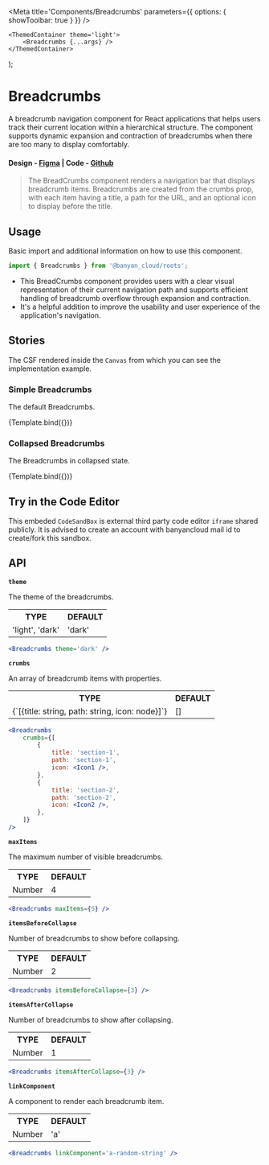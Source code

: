 

<Meta title='Components/Breadcrumbs' parameters={{ options: { showToolbar: true } }} />

	<ThemedContainer theme='light'>
		<Breadcrumbs {...args} />
	</ThemedContainer>
);

# Breadcrumbs

A breadcrumb navigation component for React applications that helps users track their current location within a hierarchical structure. The component supports dynamic expansion and contraction of breadcrumbs when there are too many to display comfortably.

#### Design - [Figma](https://www.figma.com/file/e9opoAtQHBo4vFd6u0Co98/Component-Library?type=design&node-id=1-9&mode=design&t=JRLSPAWC13zoSNJn-0) | Code - [Github](https://github.com/banyandata-cloud/roots/tree/main/components/breadcrumbs)

> The BreadCrumbs component renders a navigation bar that displays breadcrumb items. Breadcrumbs are created from the crumbs prop, with each item having a title, a path for the URL, and an optional icon to display before the title.

## Usage

Basic import and additional information on how to use this component.

```js
import { Breadcrumbs } from '@banyan_cloud/roots';
```

-   This BreadCrumbs component provides users with a clear visual representation of their current navigation path and supports efficient handling of breadcrumb overflow through expansion and contraction.
-   It's a helpful addition to improve the usability and user experience of the application's navigation.

## Stories

The CSF rendered inside the `Canvas` from which you can see the implementation example.

### Simple Breadcrumbs

The default Breadcrumbs.

<Canvas>
	<Story
		name='Default Breadcrumbs'
		args={{
			theme: 'light',
			crumbs: [
				{
					title: 'section-1',
					path: 'section-1',
					icon: null,
				},
				{
					title: 'section-2',
					path: 'section-2',
					icon: null,
				},
				{
					title: 'section-3',
					path: 'section-3',
					icon: null,
				},
			],
		}}>
		{Template.bind({})}
	</Story>
</Canvas>

### Collapsed Breadcrumbs

The Breadcrumbs in collapsed state.

<Canvas>
	<Story
		name='Collapsed Breadcrumbs'
		args={{
			theme: 'light',
			crumbs: [
				{
					title: 'section-1',
					path: 'section-1',
					icon: null,
				},
				{
					title: 'section-2',
					path: 'section-2',
					icon: null,
				},
				{
					title: 'section-3',
					path: 'section-3',
					icon: null,
				},
				{
					title: 'section-4',
					path: 'section-4',
					icon: null,
				},
				{
					title: 'section-5',
					path: 'section-5',
					icon: null,
				},
				{
					title: 'section-6',
					path: 'section-6',
					icon: null,
				},
				{
					title: 'final-section',
					path: 'final-section',
					icon: null,
				},
			],
		}}>
		{Template.bind({})}
	</Story>
</Canvas>

## Try in the Code Editor

This embeded `CodeSandBox` is external third party code editor `iframe` shared publicly. It is advised to create an account with banyancloud mail id to create/fork this sandbox.

## API

**`theme`**

The theme of the breadcrumbs.

<table style={{ width: '100%' }}>
	<tr>
		<th style={{ textAlign: 'left', width: '50%' }}>TYPE</th>
		<th style={{ textAlign: 'left', width: '50%' }}>DEFAULT</th>
	</tr>
	<tr>
		<td>'light', 'dark'</td>
		<td>'dark'</td>
	</tr>
</table>

```jsx
<Breadcrumbs theme='dark' />
```

**`crumbs`**

An array of breadcrumb items with properties.

<table style={{ width: '100%' }}>
	<tr>
		<th style={{ textAlign: 'left', width: '50%' }}>TYPE</th>
		<th style={{ textAlign: 'left', width: '50%' }}>DEFAULT</th>
	</tr>
	<tr>
		<td>{`[{title: string, path: string, icon: node}]`}</td>
		<td>[]</td>
	</tr>
</table>

```jsx
<Breadcrumbs
	crumbs={[
		{
			title: 'section-1',
			path: 'section-1',
			icon: <Icon1 />,
		},
		{
			title: 'section-2',
			path: 'section-2',
			icon: <Icon2 />,
		},
	]}
/>
```

**`maxItems`**

The maximum number of visible breadcrumbs.

<table style={{ width: '100%' }}>
	<tr>
		<th style={{ textAlign: 'left', width: '50%' }}>TYPE</th>
		<th style={{ textAlign: 'left', width: '50%' }}>DEFAULT</th>
	</tr>
	<tr>
		<td>Number</td>
		<td>4</td>
	</tr>
</table>

```jsx
<Breadcrumbs maxItems={5} />
```

**`itemsBeforeCollapse`**

Number of breadcrumbs to show before collapsing.

<table style={{ width: '100%' }}>
	<tr>
		<th style={{ textAlign: 'left', width: '50%' }}>TYPE</th>
		<th style={{ textAlign: 'left', width: '50%' }}>DEFAULT</th>
	</tr>
	<tr>
		<td>Number</td>
		<td>2</td>
	</tr>
</table>

```jsx
<Breadcrumbs itemsBeforeCollapse={3} />
```

**`itemsAfterCollapse`**

Number of breadcrumbs to show after collapsing.

<table style={{ width: '100%' }}>
	<tr>
		<th style={{ textAlign: 'left', width: '50%' }}>TYPE</th>
		<th style={{ textAlign: 'left', width: '50%' }}>DEFAULT</th>
	</tr>
	<tr>
		<td>Number</td>
		<td>1</td>
	</tr>
</table>

```jsx
<Breadcrumbs itemsAfterCollapse={3} />
```

**`linkComponent`**

A component to render each breadcrumb item.

<table style={{ width: '100%' }}>
	<tr>
		<th style={{ textAlign: 'left', width: '50%' }}>TYPE</th>
		<th style={{ textAlign: 'left', width: '50%' }}>DEFAULT</th>
	</tr>
	<tr>
		<td>Number</td>
		<td>'a'</td>
	</tr>
</table>

```jsx
<Breadcrumbs linkComponent='a-random-string' />
```
